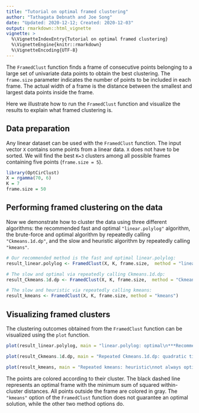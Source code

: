 ```yaml
---
title: "Tutorial on optimal framed clustering"
author: "Tathagata Debnath and Joe Song"
date: "Updated: 2020-12-12; Created: 2020-12-03"
output: rmarkdown::html_vignette
vignette: >
  %\VignetteIndexEntry{Tutorial on optimal framed clustering}
  %\VignetteEngine{knitr::rmarkdown}
  %\VignetteEncoding{UTF-8}
---
```

  
The `FramedClust` function finds a frame of consecutive points belonging to a large set of univariate data points to obtain the best clustering. The `frame.size` parameter indicates the number of points to be included in each frame. The actual width of a frame is the distance between the smallest and largest data points inside the frame. 

Here we illustrate how to run the `FramedClust` function and visualize the results to explain what framed clustering is.

## Data preparation

Any linear dataset can be used with the `FramedClust` function. The input vector `X` contains some points from a linear data. `X` does not have to be sorted. We will find the best `K=3` clusters among all possible frames containing five points (`frame.size = 5`). 

```r
library(OptCirClust)
X = rgamma(70, 6)
K = 7
frame.size = 50
```


## Performing framed clustering on the data 

Now we demonstrate how to cluster the data using three different algorithms: the recommended fast and optimal `"linear.polylog"` algorithm, the brute-force and optimal algorithm by repeatedly calling `"Ckmeans.1d.dp"`, and the slow and heuristic algorithm by repeatedly calling `"kmeans"`.

```r
# Our recommended method is the fast and optimal linear.polylog:
result_linear.polylog <- FramedClust(X, K, frame.size,  method = "linear.polylog")

# The slow and optimal via repeatedly calling Ckmeans.1d.dp:
result_Ckmeans.1d.dp <- FramedClust(X, K, frame.size,  method = "Ckmeans.1d.dp")

# The slow and heuristic via repeatedly calling kmeans:
result_kmeans <- FramedClust(X, K, frame.size, method = "kmeans")
```


## Visualizing framed clusters

The clustering outcomes obtained from the `FramedClust` function can be visualized using the `plot` function.

```r
plot(result_linear.polylog, main = "linear.polylog: optimal\n***Recommended***")

plot(result_Ckmeans.1d.dp, main = "Repeated Ckmeans.1d.dp: quadratic time\nalways optimal")

plot(result_kmeans, main = "Repeated kmeans: heuristic\nnot always optimal")
```


The points are colored according to their cluster. The black dashed line represents an optimal frame with the minimum sum of squared within-cluster distances. All points outside the frame are colored in gray. The `"kmeans"` option of the `FramedClust` function does not guarantee an optimal solution, while the other two method options do.
